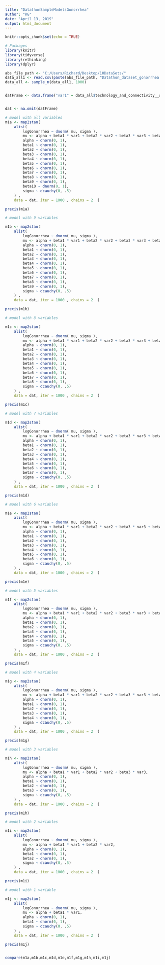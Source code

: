---
title: "DatathonSampleModelsGonorrhea"
author: "RG"
date: "April 13, 2019"
output: html_document
---

```{r setup, include=FALSE}
knitr::opts_chunk$set(echo = TRUE)
```

```{r}
# Packages
library(knitr)
library(tidyverse)
library(rethinking)
library(dplyr)

abs_file_path <- "C:/Users/Richard/Desktop/10DataSets/"
data_all1 <- read.csv(paste(abs_file_path, "Datathon_dataset_gonorrhea.csv", sep = ""))
data_all <- sample_n(data_all1, 1000)


datFrame <- data.frame("var1" = data_all$technology_and_connectivity__science__new_tech_enthusiasts, "var2" = data_all$technology_and_connectivity__electronics_enthusiast, "var3" = data_all$technology_and_connectivity__stream_music, "var4" = data_all$technology_and_connectivity__stream_videos, "var5" = data_all$technology_and_connectivity__online_gamers, "var6" = data_all$technology_and_connectivity__smart_phone_owners, "var7" = data_all$technology_and_connectivity__download_videos, "var8" = data_all$services_software_and_online_services__graphic_design_software_paid_users, "var9" = data_all$services_software_and_online_services__genealogy_research_service_paid_users, "var10" = data_all$services_software_and_online_services__graphic_design_software_paid_users, "logGonorrhea" = log(data_all$gonorrhea + .0001))


dat <- na.omit(datFrame)

```


```{r, results="hide"}


# model with all variables
m1a <- map2stan(
    alist(
        logGonorrhea ~ dnorm( mu, sigma ),
        mu <- alpha + beta1 * var1 + beta2 * var2 + beta3 * var3 + beta4 * var4 + beta5 * var5 + beta6*var6 + beta7*var7 + beta8*var8 + beta9*var9 + beta10*var10, 
        alpha ~ dnorm(0, 1),         
        beta1 ~ dnorm(0, 1), 
        beta2 ~ dnorm(0, 1),
        beta3 ~ dnorm(0, 1),
        beta4 ~ dnorm(0, 1),
        beta5 ~ dnorm(0, 1),
        beta6 ~ dnorm(0, 1),
        beta7 ~ dnorm(0, 1),
        beta8 ~ dnorm(0, 1),
        beta9 ~ dnorm(0, 1),
        beta10 ~ dnorm(0, 1),
        sigma ~ dcauchy(0, .5)
    ) ,
    data = dat, iter = 1000 , chains = 2  )

precis(m1a)

# model with 9 variables

m1b <- map2stan(
    alist(
        logGonorrhea ~ dnorm( mu, sigma ),
        mu <- alpha + beta1 * var1 + beta2 * var2 + beta3 * var3 + beta4 * var4 + beta5 * var5 + beta6*var6 + beta7*var7 + beta8*var8 + beta9*var9, 
        alpha ~ dnorm(0, 1),         
        beta1 ~ dnorm(0, 1), 
        beta2 ~ dnorm(0, 1),
        beta3 ~ dnorm(0, 1),
        beta4 ~ dnorm(0, 1),
        beta5 ~ dnorm(0, 1),
        beta6 ~ dnorm(0, 1),
        beta7 ~ dnorm(0, 1),
        beta8 ~ dnorm(0, 1),
        beta9 ~ dnorm(0, 1),
        sigma ~ dcauchy(0, .5)
    ) ,
    data = dat, iter = 1000 , chains = 2  )

precis(m1b)

# model with 8 variables

m1c <- map2stan(
    alist(
        logGonorrhea ~ dnorm( mu, sigma ),
        mu <- alpha + beta1 * var1 + beta2 * var2 + beta3 * var3 + beta4 * var4 + beta5 * var5 + beta6*var6 + beta7*var7 + beta8*var8, 
        alpha ~ dnorm(0, 1),         
        beta1 ~ dnorm(0, 1), 
        beta2 ~ dnorm(0, 1),
        beta3 ~ dnorm(0, 1),
        beta4 ~ dnorm(0, 1),
        beta5 ~ dnorm(0, 1),
        beta6 ~ dnorm(0, 1),
        beta7 ~ dnorm(0, 1),
        beta8 ~ dnorm(0, 1),
        sigma ~ dcauchy(0, .5)
    ) ,
    data = dat, iter = 1000 , chains = 2  )

precis(m1c)

# model with 7 variables

m1d <- map2stan(
    alist(
        logGonorrhea ~ dnorm( mu, sigma ),
        mu <- alpha + beta1 * var1 + beta2 * var2 + beta3 * var3 + beta4 * var4 + beta5 * var5 + beta6*var6 + beta7*var7, 
        alpha ~ dnorm(0, 1),         
        beta1 ~ dnorm(0, 1), 
        beta2 ~ dnorm(0, 1),
        beta3 ~ dnorm(0, 1),
        beta4 ~ dnorm(0, 1),
        beta5 ~ dnorm(0, 1),
        beta6 ~ dnorm(0, 1),
        beta7 ~ dnorm(0, 1),
        sigma ~ dcauchy(0, .5)
    ) ,
    data = dat, iter = 1000 , chains = 2  )

precis(m1d)

# model with 6 variables

m1e <- map2stan(
    alist(
        logGonorrhea ~ dnorm( mu, sigma ),
        mu <- alpha + beta1 * var1 + beta2 * var2 + beta3 * var3 + beta4 * var4 + beta5 * var5 + beta6*var6, 
        alpha ~ dnorm(0, 1),         
        beta1 ~ dnorm(0, 1), 
        beta2 ~ dnorm(0, 1),
        beta3 ~ dnorm(0, 1),
        beta4 ~ dnorm(0, 1),
        beta5 ~ dnorm(0, 1),
        beta6 ~ dnorm(0, 1),
        sigma ~ dcauchy(0, .5)
    ) ,
    data = dat, iter = 1000 , chains = 2  )

precis(m1e)

# model with 5 variables

m1f <- map2stan(
    alist(
        logGonorrhea ~ dnorm( mu, sigma ),
        mu <- alpha + beta1 * var1 + beta2 * var2 + beta3 * var3 + beta4 * var4 + beta5 * var5, 
        alpha ~ dnorm(0, 1),         
        beta1 ~ dnorm(0, 1), 
        beta2 ~ dnorm(0, 1),
        beta3 ~ dnorm(0, 1),
        beta4 ~ dnorm(0, 1),
        beta5 ~ dnorm(0, 1),
        sigma ~ dcauchy(0, .5)
    ) ,
    data = dat, iter = 1000 , chains = 2  )

precis(m1f)

# model with 4 variables

m1g <- map2stan(
    alist(
        logGonorrhea ~ dnorm( mu, sigma ),
        mu <- alpha + beta1 * var1 + beta2 * var2 + beta3 * var3 + beta4 * var4, 
        alpha ~ dnorm(0, 1),         
        beta1 ~ dnorm(0, 1), 
        beta2 ~ dnorm(0, 1),
        beta3 ~ dnorm(0, 1),
        beta4 ~ dnorm(0, 1),
        sigma ~ dcauchy(0, .5)
    ) ,
    data = dat, iter = 1000 , chains = 2  )

precis(m1g)

# model with 3 variables

m1h <- map2stan(
    alist(
        logGonorrhea ~ dnorm( mu, sigma ),
        mu <- alpha + beta1 * var1 + beta2 * var2 + beta3 * var3, 
        alpha ~ dnorm(0, 1),         
        beta1 ~ dnorm(0, 1), 
        beta2 ~ dnorm(0, 1),
        beta3 ~ dnorm(0, 1),
        sigma ~ dcauchy(0, .5)
    ) ,
    data = dat, iter = 1000 , chains = 2  )

precis(m1h)

# model with 2 variables

m1i <- map2stan(
    alist(
        logGonorrhea ~ dnorm( mu, sigma ),
        mu <- alpha + beta1 * var1 + beta2 * var2, 
        alpha ~ dnorm(0, 1),         
        beta1 ~ dnorm(0, 1), 
        beta2 ~ dnorm(0, 1),
        sigma ~ dcauchy(0, .5)
    ) ,
    data = dat, iter = 1000 , chains = 2  )

precis(m1i)

# model with 1 variable

m1j <- map2stan(
    alist(
        logGonorrhea ~ dnorm( mu, sigma ),
        mu <- alpha + beta1 * var1, 
        alpha ~ dnorm(0, 1),         
        beta1 ~ dnorm(0, 1), 
        sigma ~ dcauchy(0, .5)
    ) ,
    data = dat, iter = 1000 , chains = 2  )

precis(m1j)


compare(m1a,m1b,m1c,m1d,m1e,m1f,m1g,m1h,m1i,m1j)

```